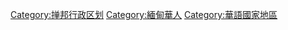 {{catmore}}

[[Category:掸邦行政区划|Category:掸邦行政区划]]
[[Category:緬甸華人|Category:緬甸華人]]
[[Category:華語國家地區|Category:華語國家地區]]